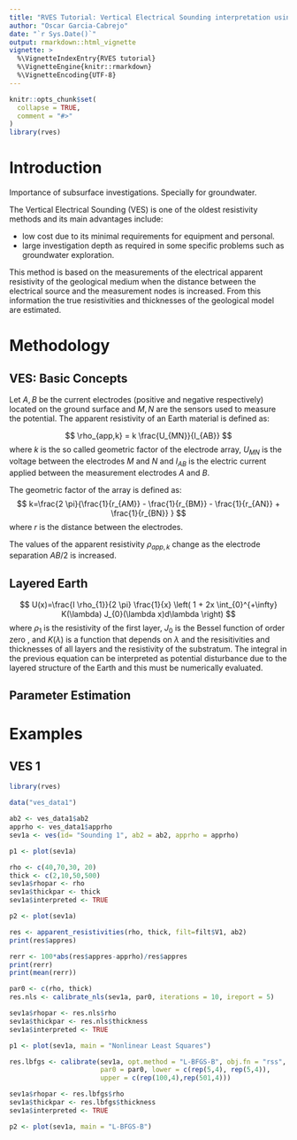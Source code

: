 ```yaml
---
title: "RVES Tutorial: Vertical Electrical Sounding interpretation using R"
author: "Oscar Garcia-Cabrejo"
date: "`r Sys.Date()`"
output: rmarkdown::html_vignette
vignette: >
  %\VignetteIndexEntry{RVES tutorial}
  %\VignetteEngine{knitr::rmarkdown}
  %\VignetteEncoding{UTF-8}
---
```


```r
knitr::opts_chunk$set(
  collapse = TRUE,
  comment = "#>"
)
library(rves)
```

# Introduction

Importance of subsurface investigations. Specially for groundwater.

The Vertical Electrical Sounding (VES) is one of the oldest resistivity methods and its main advantages include: 

- low cost due to its minimal requirements for equipment and personal.
- large investigation depth as required in some specific problems such as groundwater exploration.

This method is based on the measurements of the electrical apparent resistivity of the geological medium when the distance between the electrical source and the measurement nodes is increased. From this information the true resistivities and thicknesses of the geological model are estimated.

# Methodology

## VES: Basic Concepts
Let $A,B$ be the current electrodes (positive and negative respectively) located on the ground surface and $M,N$ are the sensors used to measure the potential. The apparent resistivity of an Earth material is defined as:

$$
\rho_{app,k} = k \frac{U_{MN}}{I_{AB}}
$$
where $k$ is the so called geometric factor of the electrode array, $U_{MN}$ is the voltage between the electrodes $M$ and $N$ and $I_{AB}$ is the electric current applied between the measurement electrodes $A$ and $B$. 

The geometric factor of the array is defined as:
$$
k=\frac{2 \pi}{\frac{1}{r_{AM}} - \frac{1}{r_{BM}} - \frac{1}{r_{AN}} + \frac{1}{r_{BN}} }
$$
where $r$ is the distance between the electrodes.

The values of the apparent resistivity $\rho_{app,k}$ change as the electrode separation $AB/2$ is increased.  

## Layered Earth

$$
U(x)=\frac{I \rho_{1}}{2 \pi} \frac{1}{x} \left( 1 + 2x \int_{0}^{+\infty} K(\lambda) J_{0}(\lambda x)d\lambda \right)
$$
where $\rho_{1}$ is the resistivity of the first layer, $J_{0}$ is the Bessel function of order zero , and $K(\lambda)$ is a function that depends on $\lambda$ and the resisitivities and thicknesses of all layers and the resistivity of the substratum. The integral in the previous equation can be interpreted as potential disturbance due to the layered structure of the Earth and this must be numerically evaluated.   


## Parameter Estimation

# Examples

## VES 1


```r
library(rves)
```

```r
data("ves_data1")
```

```r
ab2 <- ves_data1$ab2
apprho <- ves_data1$apprho
sev1a <- ves(id= "Sounding 1", ab2 = ab2, apprho = apprho)
```

```r
p1 <- plot(sev1a)
```

```r
rho <- c(40,70,30, 20)
thick <- c(2,10,50,500)
sev1a$rhopar <- rho
sev1a$thickpar <- thick
sev1a$interpreted <- TRUE
```

```r
p2 <- plot(sev1a)
```

```r
res <- apparent_resistivities(rho, thick, filt=filt$V1, ab2)
print(res$appres)
```

```r
rerr <- 100*abs(res$appres-apprho)/res$appres
print(rerr)
print(mean(rerr))
```

```r
par0 <- c(rho, thick)
res.nls <- calibrate_nls(sev1a, par0, iterations = 10, ireport = 5)
```

```r
sev1a$rhopar <- res.nls$rho
sev1a$thickpar <- res.nls$thickness
sev1a$interpreted <- TRUE
```

```r
p1 <- plot(sev1a, main = "Nonlinear Least Squares")
```

```r
res.lbfgs <- calibrate(sev1a, opt.method = "L-BFGS-B", obj.fn = "rss", 
                       par0 = par0, lower = c(rep(5,4), rep(5,4)), 
                       upper = c(rep(100,4),rep(501,4)))
```

```r
sev1a$rhopar <- res.lbfgs$rho
sev1a$thickpar <- res.lbfgs$thickness
sev1a$interpreted <- TRUE
```

```r
p2 <- plot(sev1a, main = "L-BFGS-B")
```



